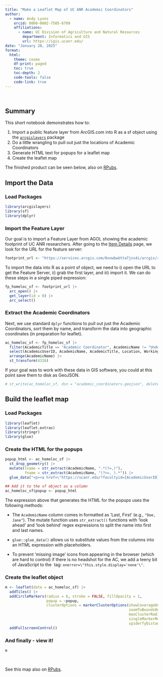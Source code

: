 ```yaml
---
title: "Make a Leaflet Map of UC ANR Academic Coordinators"
author:
  - name: Andy Lyons
    orcid: 0000-0002-7505-6709
    affiliations:
      - name: UC Division of Agriculture and Natural Resources
        department: Informatics and GIS
        url: https://igis.ucanr.edu/
date: "January 28, 2025"
format:
  html:
    theme: cosmo
    df-print: paged
    toc: true
    toc-depth: 2
    code-tools: false
    code-link: true
---
```


\

## Summary 

This short notebook demonstrates how to:

1) Import a public feature layer from ArcGIS.com into R as a sf object using the [`arcgislayers`](https://r.esri.com/arcgislayers/) package  
2) Do a little wrangling to pull out just the locations of Academic Coordinators
3) Generate HTML text for popups for a leaflet map
4) Create the leaflet map

The finished product can be seen below, also on [RPubs](https://rpubs.com/ajlyons/ucanr-ac-map).

## Import the Data

### Load Packages

```r
library(arcgislayers)
library(sf)
library(dplyr)
```

### Import the Feature Layer

Our goal is to import a Feature Layer from AGOL showing the academic footprint of UC ANR researchers. After going to the [Item Details](https://ucanr.maps.arcgis.com/home/item.html?id=5725f6622a05449dbd7034cea3eed76b) page, we look for the URL for the feature server:

```r
footprint_url <- "https://services.arcgis.com/0xnwbwUttaTjns4i/arcgis/rest/services/AcademicFootprintLocData/FeatureServer"
```

To import the data into R as a point sf object, we need to i) open the URL to get the Feature Server, ii) grab the first layer, and iii) import it. We can do these steps in a single piped expression:

```r
fp_homeloc_sf <- footprint_url |> 
  arc_open() |> 
  get_layer(id = 0) |> 
  arc_select()
```

### Extract the Academic Coordinators

Next, we use standard `dplyr` functions to pull out just the Academic Coordinators, sort them by name, and transform the data into geographic coordinates (in preparation for leaflet).

```r
ac_homeloc_sf <- fp_homeloc_sf |> 
  filter(AcademicTitle == "Academic Coordinator", AcademicName != "Under Recruitment") |> 
  select(AcademicUserID, AcademicName, AcademicTitle, Location, WorkingTitle, FTE, Discipline) |> 
  arrange(AcademicName) |> 
  st_transform(4326)
```

If your goal was to work with these data in GIS software, you could at this point save them to disk as GeoJSON.

```r
# st_write(ac_homeloc_sf, dsn = "academic_coordinators.geojson", delete_dsn = TRUE)
```

## Build the leaflet map

### Load Packages

```r
library(leaflet)
library(leaflet.extras)
library(stringr)
library(glue)
```

### Create the HTML for the popups

```r
popup_html <- ac_homeloc_sf |> 
  st_drop_geometry() |> 
  mutate(lname = str_extract(AcademicName, ".*(?=,)"),
         fname = str_extract(AcademicName, "(?<=, ).*")) |> 
  glue_data("<p><a href=\"https://ucanr.edu/?facultyid={AcademicUserID}\" target=\"_blank\"><strong>{fname} {lname}</strong></a><br/><em>{WorkingTitle}</em><br/>{Location}</p><p style=\"text-align:center; margin-top:1em;\"><img src=\"https://ucanr.edu/DIRPhotos/{AcademicUserID}_original.jpg\" width=\"125\" onerror=\"this.style.display='none'\"/></p>")

## Add it to the sf object as a column
ac_homeloc_sf$popup <- popup_html
```

::: {.callout-tip title="Tips"}
The expression above that generates the HTML for the popups uses the following methods:

- The `AcademicName` column comes in formatted as 'Last, First' (e.g., `"Doe, Jane"`). The mutate function uses `str_extract()` functions with 'look ahead' and 'look behind' regex expressions to split the name into first and last names.

- `glue::glue_data()` allows us to substitute values from the columns into an HTML expression with placeholders.

- To prevent 'missing image' icons from appearing in the browser (which are hard to control) if there is no headshot for the AC, we add a teeny bit of JavaScript to the <img> tag: `onerror=\"this.style.display='none'\"`.
:::


### Create the leaflet object

```r
m <- leaflet(data = ac_homeloc_sf) |> 
  addTiles() |> 
  addCircleMarkers(radius = 6, stroke = FALSE, fillOpacity = 1,
                   popup = ~popup,
                   clusterOptions = markerClusterOptions(showCoverageOnHover = FALSE,
                                                         zoomToBoundsOnClick = TRUE,
                                                         maxClusterRadius = 10,
                                                         singleMarkerMode = TRUE,
                                                         spiderfyDistanceMultiplier=1.5)) |> 
  addFullscreenControl()
```

### And finally - view it!

```r
m
```

\

See this map also on [RPubs](https://rpubs.com/ajlyons/ucanr-ac-map).

\


